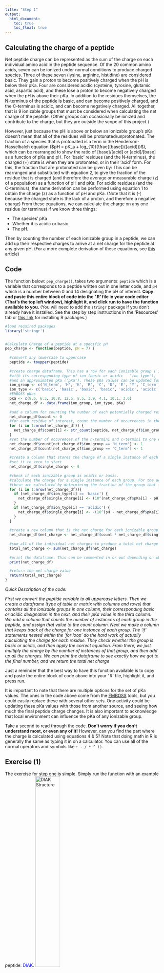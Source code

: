 ```yaml
---
title: "Step 1"
output:
  html_document:
    toc: true
    toc_float: true
---
```


## Calculating the charge of a peptide
Net peptide charge can be represented as the sum of the charge on each individual amino acid in the peptide sequence. Of the 20 common amino acids, seven can be ionized under normal conditions to produce charged species. Three of these seven (lysine, arginine, histidine) are considered basic. They gain a proton to become positively charged when the pH is below their pKa. Four are considered acidic (cysteine, tyrosine, glutamic acid, aspartic acid), and these lose a proton to become negatively charged when the pH is above their pKa. In addition to the residues themselves, the N-terminus of the peptide is basic, and can become positively charged, and the C-terminus is acidic, and can become negatively charged. All together, that is 9 ionizable groups that must be considered when calculating the net charge of the peptide. (Other groups can occasionally be ionized and contribute to the charge, but they are outside the scope of this project.)

However, just because the pH is above or below an ionizable group's pKa doesn't mean that all of the residues will be protonated/unprotonated. The fraction of a species that is protonated is a term in the Henderson-Hasselbalch equation ($pH = pK_a + log_{10}(\frac{[base]}{[acid]})$), which can be rearranged to show the ratio of [base]/[acid] or [acid]/[base] as a function of pKa and pH.
\begin{equation}
\tag{1}
\frac{[base]}{[acid]} = 10^{(pH-pK_a)}
\end{equation}
\begin{equation}
\tag{2}
\frac{[acid]}{[base]} = 10^{(pK_a-pH)}
\end{equation}
For 'basic' residues (and the N-terminus), the charged (+) state is when they are protonated, or in their 'acid' form. For this, the fraction that are protonated can be given by:
\begin{equation}
\tag{3}
f=\frac{[acid]}{[acid] + [base]}
\end{equation}
This can be rearranged and substituted with equation 2, to give the fraction of the residue that is charged (and therefore the average or measurable charge (z) of a population) as a function of pH and pKa:
\begin{equation}
\tag{4}
z_{basic}=\frac{10^{(pK_a-pH)}}{10^{(pK_a-pH)} + 1}
\end{equation}
For acidic residues (and the C-terminus), the same derivation can be performed using equation 1 to obtain the charge (z) as a function of pH and pKa. (Note that it is (-) because the charged state is the lack of a proton, and therefore a negative charge)
\begin{equation}
\tag{5}
z_{acidic}=-(\frac{10^{(pH-pK_a)}}{10^{(pH-pK_a)} + 1})
\end{equation}
From these equations, we can calculate the charge on any one residue (or terminus) if we know three things:  

* The species' pKa
* Whether it is acidic or basic
* The pH.  

Then by counting the number of each ionizable group in a peptide, we can add up their respective charges to arrive at a net charge for the peptide at any given pH. (For a more complete derivation of these equations, see [this](https://pubs.acs.org/doi/abs/10.1021/ed100232j) article)  

## Code
The function below: `pep_charge()`, takes two arguments: `peptide` which is a variable that corresponds to a peptide written out in one letter code, and `pH` which is a number between 0 and 14 designating the pH of interest. **Copy and paste this entire block of code into the '.R' file in your code editor (That's the top left window), highlight it, and click run to have the function available to you.** (You will need to add the `stringr` package if you don't already have it installed. See the step by step instructions in the 'Resources' tab or [this link](http://derekogle.com/IFAR/supplements/installations/InstallPackagesRStudio.html) for installing R packages.)

```r
#load required packages
library('stringr')


#Calculate Charge of a peptide at a specific pH
pep_charge <- function(peptide, pH = 7) {
  
  #convert any lowercase to uppercase
  peptide <- toupper(peptide)
  
  #create charge dataframe. This has a row for each ionizable group ('ion group'),
  #with its corresponding type of ion (basic or acidic - 'ion type'),
  #and an approximated pKa ('pKa'). These pKa values can be updated for different situations
  ion_group <- c('N_term', 'H', 'K', 'R', 'C', 'D', 'E', 'Y', 'C_term')
  ion_type <- c('basic', 'basic', 'basic', 'basic', 'acidic', 'acidic', 'acidic', 'acidic', 'acidic')
  #EMBOSS pKas
  pKa <- c(8.6, 6.5, 10.8, 12.5, 8.5, 3.9, 4.1, 10.1, 3.6)
  net_charge_df <- data.frame(ion_group, ion_type, pKa)
  
  #add a column for counting the number of each potentially charged residue, set at 0 to start
  net_charge_df$count <- 0
  #for each residue of interest, count the number of occurrences in the peptide
  for (i in 1:nrow(net_charge_df)) {
    net_charge_df$count[i] <- str_count(peptide, net_charge_df$ion_group[i])
  }
  #set the number of occurences of the n-termini and c-termini to one each
  net_charge_df$count[net_charge_df$ion_group == 'N_term'] <- 1
  net_charge_df$count[net_charge_df$ion_group == 'C_term'] <- 1
  
  #create a column that stores the charge of a single instance of each ionizable group at the given pH.
  #set it to zero to start
  net_charge_df$single_charge <- 0
  
  #check if each ionizable group is acidic or basic.
  #calculate the charge for a single instance of each group. For the acidic groups, this charge will be negative (lost a proton)
  #these are calculated by determining the fraction of the group that is protonated vs. not protonated using the supplied pH and pKa values
  for (i in 1:nrow(net_charge_df)){
    if (net_charge_df$ion_type[i] == 'basic') {
      net_charge_df$single_charge[i] <- (10^(net_charge_df$pKa[i] - pH))/((10^(net_charge_df$pKa[i] - pH)) + 1)
    }
    if (net_charge_df$ion_type[i] == 'acidic') {
      net_charge_df$single_charge[i] <- -(10^(pH - net_charge_df$pKa[i]))/((10^(pH - net_charge_df$pKa[i])) + 1)
    }
  }
  
  #create a new column that is the net charge for each ionizable group (simply the charge of one instance * number of instances)
  net_charge_df$net_charge <- net_charge_df$count * net_charge_df$single_charge
  
  #sum all of the individual net charges to produce a total net charge of the peptide.
  total_net_charge <- sum(net_charge_df$net_charge)
  
  #print the dataframe. This can be commented in or out depending on whether this information is wanted
  print(net_charge_df)

  #return the net charge value
  return(total_net_charge)
}

```

*Quick Description of the code:*

*First we convert the peptide variable to all uppercase letters. Then we create a dataframe (type of table or matrix with columns and rows) that contains all the ionizable groups in one column, their corresponding basic or acidic designation in the next, and their pKa value in the third column. We add a column that counts the number of instances of each group in the peptide, and assign that value to the count column. Next we make a column that keeps track of the charge for one instance of each group. The 'if' statements nested within the 'for loop' do the hard work of actually calculating the charge for each residue. They check whether the group is basic or acidic, and then apply the correct equation. From there, we just multiply the charge by the number of instances of that group, and then add up all the charges. We can print the dataframe to see exactly how we got to the final number, and we return the total net charge*

Just a reminder that the best way to have this function available is to copy and paste the entire block of code above into your '.R' file, highlight it, and press run.  

It is important to note that there are multiple options for the set of pKa values. The ones in the code above come from the [EMBOSS](https://www.ebi.ac.uk/Tools/emboss/) tools, but you could easily replace these with several other sets. One activity could be updating these pKa values with those from another source, and seeing how much the final peptide charge changes. It is also important to acknowledge that local environment can influence the pKa of any ionizable group.

Take a second to read through the code. **Don't worry if you don't understand most, or even any of it!** However, can you find the part where the charge is calculated using equations 4 & 5? Note that doing math in R is generally the same as typing it in on a calculator. You can use all of the normal operators and symbols like `+ - / * ^ ()`.

## Exercise (1)
The exercise for step one is simple. Simply run the function with an example peptide: <font color="blue">DIAK</font>. 
![*DIAK Structure*](DIAK.png){width=40%}   

This peptide has 4 ionizable groups: Aspartic acid, Lysine, the N-terminus, and the C-terminus. We will evaluate the charge of this peptide at 2 different pH values: 7.0 and 3.0. 

After ensuring that you have followed the instructions above to have the `pep_charge()` function availible, try it out in the console (That's the bottom left window in RStudio). We will set `peptide = "DIAK"` and `pH = 7.0` first. Type or copy and paste the code below into your console and press enter. 

*If you aren't exactly sure what a function is, try reading [this definition](https://www.cs.utah.edu/~germain/PPS/Topics/functions.html). The short answer is that a function is a command you give the computer that carries out some specific task or calculation.*

```r
pep_charge(peptide = "DIAK", pH = 7.0)
```
Note that to execute a function, you simply type the function (`pep_charge` in this case) followed by a set of parentheses `()`. Within the parentheses, you supply *arguments* to the function. `pep_charge` takes two arguments: one called 'peptide', and one called 'pH'. by typing `peptide = "DIAK", pH = 7.0` within the parentheses, we are telling the function to perform its calculations using the peptide DIAK at pH 7.0.

The first printout is the dataframe that we used to create each charge. Can you tell what each column is for? Read through the `pep_charge()` code above, and compare it to this dataframe to determine how each value is calculated.

The second printout is the net charge that we calculated. It is negative, but very close to 0, indicating that this peptide is close to neutral at pH 7.0 even though there are 4 charged groups. This is because the positive charges of the N-terminus and the Lysine cancel out the negative charges of the Aspartate and the C-terminus. Lets try the same thing at pH 3.0.

Notice that there are a lot of extra significant figures in these printouts. There are ways to deal with this if you want to (look up the `round()` function), but for the purpose of this project we aren't going to worry about that. It's never a bad idea to carry extra sig figs through your calculations, and its ultimately up to the researcher to decide how many figures to report in the final result.

```r
pep_charge(peptide = "DIAK", pH = 3.0)
```
At this lower pH, the charge of the peptide is more than 1.5 and less than 2. Why is this? Both of the basic residues are essentially fully charged at this pH (see the `net_charge` column), but only about 10% and 20% of the Asp and C-term are negatively charged. When these charges are added up, we get a value of +1.7 for the net charge of the peptide.

<font color="purple">Take screenshots of your console showing the dataframe and net charge for DIAK at pH 7 and pH 3, and paste this into your assignment. Predict the charge of "DIAK" at pH 12, and feel free to run `pep_charge()` at that pH to check your answer.</font>